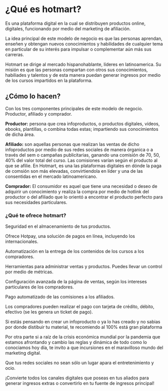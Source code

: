 # ¿Qué es hotmart? 

Es una plataforma digital en la cual se distribuyen productos online, digitales, funcionando por medio del marketing de afiliación.

La idea principal de este modelo de negocio es que las personas aprendan, enseñen y obtengan nuevos conocimientos y habilidades de cualquier tema en particular de su interés para impulsar o complementar aún más sus carreras.

Hotmart se dirige al mercado hispanohablante, líderes en latinoamerica. Su misión es que las personas compartan con otros sus conocimientos, habiliades y talentos y de esta manera puedan generar ingresos por medio de los cursos impartidos en la plataforma.

## ¿Cómo lo hacen?
 
Con los tres componentes principales de este modelo de negocio. Productor, afiliado y comprador.

**Productor:** persona que crea infoproductos, o productos digitales, vídeos, ebooks, plantillas, o combina todas estas; impartiendo sus conocimientos de dicha área.

**Afiliado:** son aquellas personas que realizan las ventas de dicho infoproductos por medio de sus redes sociales de manera órganica o a través del sem o campañas publicitarias, ganando una comisión de 70, 50, 40% del valor total del curso. Las comisiones varían según el producto al que se afilie. En Hotmart, es una las plataformas digitales en dónde la paga de comsión son más elevadas, convirtiendola en líder y una de las consentidas en el mercado latinoamericano.

**Comprador:** El consumidor es aquel que tiene una necesidad o deseo de adquirir un conocimiento y realiza la compra por medio de hotlink del productor o del afiliado que lo orientó a encontrar el producto perfecto para sus necesidades particulares.

### ¿Qué te ofrece hotmart?

Seguridad en el almacenamiento de tus productos.

Ofrece Hotpay, una solución de pagos en línea, incluyendo los internacionales.

Automatización en la entrega de los contenidos de los cursos a los compradores.

Herramientas para administrar ventas y productos. Puedes llevar un control por medio de métricas.

Configuración avanzada de la página de ventas, según los intereses particulares de los compradores.

Pago automatizado de las comisiones a los afiliados.

Los compradores pueden realizar el pago con tarjeta de crédito, débito, efectivo (se les genera un ticket de pago).

Si estás pensando en crear un infoproducto o ya lo has creado y no sabias por donde distibuir tu material, te recomiendo al 100% está gran plataforma

Por otra parte si a raíz de la crisis económica mundial por la pandemia que estamos afrontando y cambio las reglas y dinámica de todo como lo conociamos hoy día, te invito a que incursiones en el maravilloso mundo del marketing digital.

Que tus redes sociales no sean sólo un lugar apara el entretenimiento y ocio.

¡Convierte todos los canales digitales que poseas en tus aliados para generar ingresos extras o convertirlo en tu fuente de ingresos principal! 

